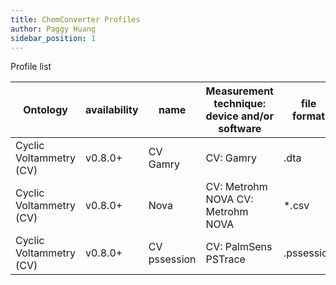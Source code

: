```yaml
---
title: ChemConverter Profiles
author: Paggy Huang
sidebar_position: 1
---
```




Profile list

| Ontology          | availability       | name                                |Measurement technique: device and/or software               | file format | download  |
| ----------------- | -----------------  | ----------------------------------- | ------------------------------------------------- | --------- | --------- |
| Cyclic Voltammetry (CV)  | v0.8.0+     | CV Gamry       |      CV: Gamry     |     .dta          | [Link](https://github.com/ComPlat/chemotion_saurus/blob/main/static/files/shared_ChemConverter_files/profiles/CVprofile_Gamry.json)       |
| Cyclic Voltammetry (CV)  | v0.8.0+     | Nova           | CV: Metrohm NOVA	CV: Metrohm NOVA	  | *.csv | [Link](https://github.com/ComPlat/chemotion_saurus/blob/main/static/files/shared_ChemConverter_files/profiles/CVprofile_Nova.json)       |
| Cyclic Voltammetry (CV)  | v0.8.0+     | CV pssession           | CV: PalmSens PSTrace                   | .pssession | [Link](https://github.com/ComPlat/chemotion_saurus/blob/main/static/files/shared_ChemConverter_files/profiles/CVprofile_pssession.json)       |
